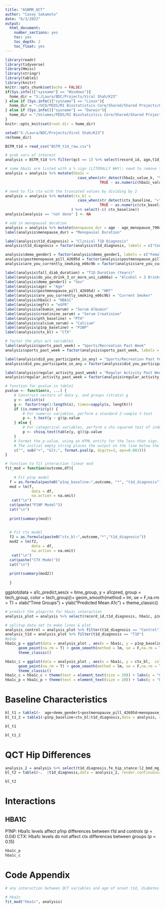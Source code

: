 ---
title: "ASBMR_QCT"
author: "Casey Sakamoto"
date: "6/3/2022"
output:
  html_document:
    number_sections: yes
    toc: yes
    toc_depth: 2
    toc_float: yes
---

```{r setup, include=FALSE}
library(readr)
library(tidyverse)
library(Hmisc)
library(stringr)
library(table1)
library(knitr)
knitr::opts_chunk$set(echo = FALSE)
if(Sys.info()["sysname"] == "Windows"){
  home_dir = "S:/Laura/BDC/Projects/Viral Shah/K23"
} else if (Sys.info()["sysname"] == "Linux"){
  home_dir = "~/UCD/PEDS/RI Biostatistics Core/Shared/Shared Projects/Laura/BDC/Projects/Viral Shah/K23"
} else if (Sys.info()["sysname"] == "Darwin"){
  home_dir = "/Volumes/PEDS/RI Biostatistics Core/Shared/Shared Projects/Laura/BDC/Projects/Viral Shah/K23"
}
knitr::opts_knit$set(root.dir = home_dir)

setwd("S:/Laura/BDC/Projects/Viral Shah/K23")
rm(home_dir)
```

```{r dataup, include = FALSE}
BSTM_t1d = read_csv("BSTM_t1d_raw.csv")

# grab vars of interest
analysis = BSTM_t1d %>% filter(qct == 1) %>% select(record_id, age,t1d_diagnosis, demo_gender1, postmenopause_pill_42695d, are_you_currently_smoking_e66c9b, do_you_drink_3_or_more_uni_ca666a, stairs_flight, sports_past_week,did_you_participate_in_any, sport_team_text, regular_activity_past_week, last_week_regular_number_of_times, fall_diab_duration, hba1c_value_k, egfr,albumin_serum, creatinine_serum, pth_baseline, calcium_serum, p1np_baseline, ctx_baseline, age_menopause_7904ab, fe_hip_stance:qct_complete)

# some hba1c are listed with a % sign (LITERALLY WHY); need to remove that
analysis = analysis %>% mutate(hba1c = 
                                 case_when(str_detect(hba1c_value_k, "%") ~ as.numeric(str_sub(hba1c_value_k, 1,str_length(hba1c_value_k)-1)),
                                           TRUE ~ as.numeric(hba1c_value_k))) %>% select(-hba1c_value_k)

# need to fix ctx with the truncated values by dividing by 2
analysis = analysis %>% mutate(ctx_bl = 
                                 case_when(str_detect(ctx_baseline, "<") ~ (as.numeric(str_sub(ctx_baseline, 2))/2),
                                           TRUE ~ as.numeric(ctx_baseline)),
                              ) %>% select(-c( ctx_baseline))
analysis[analysis == "not done" ] <- NA

# add in menopausal duration
analysis = analysis %>% mutate(menopause_dur = age - age_menopause_7904ab)
label(analysis$menopause_dur) = "Menopausal Duration"

label(analysis$t1d_diagnosis) = "Clinical T1D Diagnosis"
analysis$t1d_diagnosis = factor(analysis$t1d_diagnosis, labels = c("Control", "T1D"))

analysis$demo_gender1 = factor(analysis$demo_gender1, labels = c("Female"))
analysis$postmenopause_pill_42695d = factor(analysis$postmenopause_pill_42695d, labels = c("No HRT", "HRT"))
analysis$are_you_currently_smoking_e66c9b = factor(analysis$are_you_currently_smoking_e66c9b, labels = c("No", "Yes"))

label(analysis$fall_diab_duration) = "T1D Duration (Years)"
label(analysis$do_you_drink_3_or_more_uni_ca666a) = "Alcohol > 3 Drinks"
label(analysis$demo_gender1) = "Sex"
label(analysis$age) = "Age"
label(analysis$postmenopause_pill_42695d) = "HRT"
label(analysis$are_you_currently_smoking_e66c9b) = "Current Smoker"
label(analysis$hba1c) = "HBA1C"
label(analysis$egfr) = "eGFR"
label(analysis$albumin_serum) = "Serum Albumin"
label(analysis$creatinine_serum) = "Serum Creatinine"
label(analysis$pth_baseline) = "PTH"
label(analysis$calcium_serum) = "Calcium"
label(analysis$p1np_baseline) = "P1NP"
label(analysis$ctx_bl) = "CTX"

# factor the phys act variables
label(analysis$sports_past_week) = "Sports/Recreation Past Week"
analysis$sports_past_week = factor(analysis$sports_past_week, labels = c("No", "Yes"))

label(analysis$did_you_participate_in_any) = "Sports/Recreation Past Year"
analysis$did_you_participate_in_any = factor(analysis$did_you_participate_in_any, labels = c("No", "Yes"))

label(analysis$regular_activity_past_week) = "Regular Activity Past Week"
analysis$regular_activity_past_week = factor(analysis$regular_activity_past_week, labels = c("No", "Yes"))

# function for pvalue in table1
pvalue <- function(x, ...) {
    # Construct vectors of data y, and groups (strata) g
    y <- unlist(x)
    g <- factor(rep(1:length(x), times=sapply(x, length)))
    if (is.numeric(y)) {
        # For numeric variables, perform a standard 2-sample t-test
        p <- t.test(y ~ g)$p.value
    } else {
        # For categorical variables, perform a chi-squared test of independence
        p <- chisq.test(table(y, g))$p.value
    }
    # Format the p-value, using an HTML entity for the less-than sign.
    # The initial empty string places the output on the line below the variable label.
    c("", sub("<", "&lt;", format.pval(p, digits=3, eps=0.001)))
}

# function to fit interaction linear mod
fit_mod = function(outcome,df){
  
    # Fit p1np model
  f = as.formula(paste0("p1np_baseline~",outcome, "*", "t1d_diagnosis"))
  mod = lm(f,
            data = df,
            na.action = na.omit)
   cat("\n")
  cat(paste("P1NP Model"))
  cat("\n")
 
  print(summary(mod))
   
 
  # Fit ctx model
  f2 = as.formula(paste0("ctx_bl~",outcome,"*","t1d_diagnosis"))
  mod2 = lm(f2,
            data = df,
            na.action = na.omit)
   cat("\n")
  cat(paste("CTX Model"))
  cat("\n")
 
  print(summary(mod2))
   
  }

```
ggplot(data = a1c_predict,aes(x = time_group, y = a1cpred, group = tech_group, color = tech_group))+
  geom_smooth(method = lm, se = F,na.rm = T) + 
  xlab("Time Groups") + ylab("Predicted Mean A1c") + theme_classic() 

```{r plots}
# predict the p1np/ctx for hba1c interaction
analysis_plot = analysis %>% select(record_id,t1d_diagnosis, hba1c, p1np_baseline, ctx_bl) %>% filter(!is.na(p1np_baseline) | !is.na(ctx_bl))

# splitup data set to make lines & plot
analysis_control = analysis_plot %>% filter(t1d_diagnosis == "Control")
analysis_t1d = analysis_plot %>% filter(t1d_diagnosis == "T1D")
#p1np
hba1c_p = ggplot(data = analysis_plot , aes(x = hba1c, y = p1np_baseline,  color = t1d_diagnosis)) + 
      geom_point(na.rm = T) + geom_smooth(method = lm, se = F,na.rm = T, data = analysis_control)  + geom_smooth(method = lm, se = F,na.rm = T, data = analysis_t1d) +
      theme_classic() 

hba1c_c = ggplot(data = analysis_plot , aes(x = hba1c, y = ctx_bl,  color = t1d_diagnosis)) + 
      geom_point(na.rm = T) + geom_smooth(method = lm, se = F,na.rm = T, data = analysis_control)  + geom_smooth(method = lm, se = F,na.rm = T, data = analysis_t1d) +
      theme_classic() 
hba1c_c = hba1c_c + theme(text = element_text(size = 20)) + labs(y = "CTX Baseline")
hba1c_p = hba1c_p + theme(text = element_text(size = 20)) + labs(y = "P1NP Baseline")
```
# Baseline Characteristics
```{r t1}
bl_t1 = table1(~  age+demo_gender1+postmenopause_pill_42695d+menopause_dur+are_you_currently_smoking_e66c9b+do_you_drink_3_or_more_uni_ca666a+sports_past_week+did_you_participate_in_any+regular_activity_past_week+fall_diab_duration+hba1c+ egfr+albumin_serum+creatinine_serum+pth_baseline+calcium_serum|t1d_diagnosis,data = analysis, render.continuous=c(.="Mean (SD)") )
bl_t1_2 = table1(~p1np_baseline+ctx_bl|t1d_diagnosis,data = analysis, render.continuous=c(.="Mean (SD)"),overall = FALSE, extra.col=list(`P-value`=pvalue) )

bl_t1

bl_t1_2
```

# QCT Hip Differences 
```{r t2}
analysis_2 = analysis %>% select(t1d_diagnosis,fe_hip_stance:l2_bmd_mg_cm_3 )
bl_t2 = table1(~.  |t1d_diagnosis,data = analysis_2, render.continuous=c(.="Mean (SD)"), extra.col=list(`P-value`=pvalue),overall = FALSE )

bl_t2
```

# Interactions
## HBA1C
P1NP: Hba1c levels affect p1np differences between t1d and controls (p = 0.04)
CTX: Hba1c levels do not affect ctx differences between groups (p = 0.15)

```{r plotts}
hba1c_p
hba1c_c
```



# Code Appendix
```{r qct interactions}
# any interaction between QCT variables and age of onset t1d, diabetes duration, hba1c

# hba1c
fit_mod("hba1c", analysis)


```